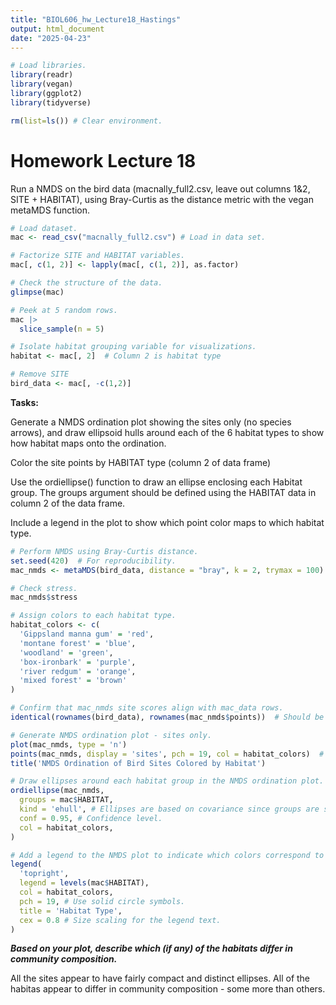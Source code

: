 ```yaml
---
title: "BIOL606_hw_Lecture18_Hastings"
output: html_document
date: "2025-04-23"
---
```


```r
# Load libraries.
library(readr)
library(vegan)
library(ggplot2)
library(tidyverse)

rm(list=ls()) # Clear environment.
```

# Homework Lecture 18 

Run a NMDS on the bird data (macnally_full2.csv, leave out columns 1&2, SITE + HABITAT), using Bray-Curtis as the distance metric with the vegan metaMDS function.

```r
# Load dataset.
mac <- read_csv("macnally_full2.csv") # Load in data set.

# Factorize SITE and HABITAT variables.
mac[, c(1, 2)] <- lapply(mac[, c(1, 2)], as.factor)

# Check the structure of the data.
glimpse(mac)

# Peek at 5 random rows.
mac |>
  slice_sample(n = 5)

# Isolate habitat grouping variable for visualizations.
habitat <- mac[, 2]  # Column 2 is habitat type

# Remove SITE 
bird_data <- mac[, -c(1,2)]
```

**Tasks:**

Generate a NMDS ordination plot showing the sites only (no species arrows), and draw ellipsoid hulls around each of the 6 habitat types to show how habitat maps onto the ordination.

Color the site points by HABITAT type (column 2 of data frame)

Use the ordiellipse() function to draw an ellipse enclosing each Habitat group. The groups argument should be defined using the HABITAT data in column 2 of the data frame.

Include a legend in the plot to show which point color maps to which habitat type.

```r
# Perform NMDS using Bray-Curtis distance.
set.seed(420)  # For reproducibility.
mac_nmds <- metaMDS(bird_data, distance = "bray", k = 2, trymax = 100)

# Check stress.
mac_nmds$stress

# Assign colors to each habitat type.
habitat_colors <- c(
  'Gippsland manna gum' = 'red',
  'montane forest' = 'blue',
  'woodland' = 'green',
  'box-ironbark' = 'purple',
  'river redgum' = 'orange',
  'mixed forest' = 'brown'
)

# Confirm that mac_nmds site scores align with mac_data rows.
identical(rownames(bird_data), rownames(mac_nmds$points))  # Should be TRUE.

# Generate NMDS ordination plot - sites only.
plot(mac_nmds, type = 'n')
points(mac_nmds, display = 'sites', pch = 19, col = habitat_colors)  # Colored points by habitat.
title('NMDS Ordination of Bird Sites Colored by Habitat')

# Draw ellipses around each habitat group in the NMDS ordination plot.
ordiellipse(mac_nmds,
  groups = mac$HABITAT,
  kind = 'ehull', # Ellipses are based on covariance since groups are small with outliers.
  conf = 0.95, # Confidence level.
  col = habitat_colors,
)

# Add a legend to the NMDS plot to indicate which colors correspond to each habitat type.
legend(
  'topright',
  legend = levels(mac$HABITAT),
  col = habitat_colors,
  pch = 19, # Use solid circle symbols.
  title = 'Habitat Type',
  cex = 0.8 # Size scaling for the legend text.
)
```

***Based on your plot, describe which (if any) of the habitats differ in community composition.***

All the sites appear to have fairly compact and distinct ellipses. All of the habitas appear to differ in community composition - some more than others.
